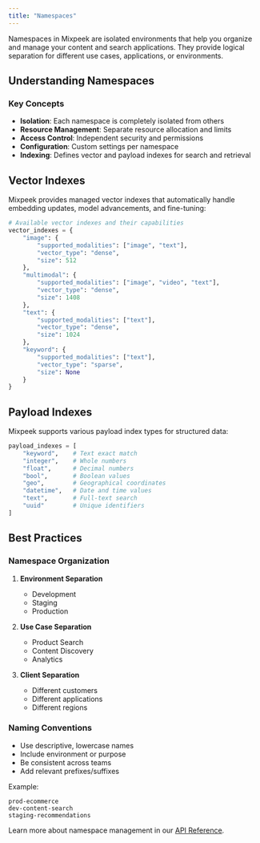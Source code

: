 ```yaml
---
title: "Namespaces"
---
```


Namespaces in Mixpeek are isolated environments that help you organize and manage your content and search applications. They provide logical separation for different use cases, applications, or environments.

## Understanding Namespaces

### Key Concepts

- **Isolation**: Each namespace is completely isolated from others
- **Resource Management**: Separate resource allocation and limits
- **Access Control**: Independent security and permissions
- **Configuration**: Custom settings per namespace
- **Indexing**: Defines vector and payload indexes for search and retrieval

## Vector Indexes

Mixpeek provides managed vector indexes that automatically handle embedding updates, model advancements, and fine-tuning:

```python
# Available vector indexes and their capabilities
vector_indexes = {
    "image": {
        "supported_modalities": ["image", "text"],
        "vector_type": "dense",
        "size": 512
    },
    "multimodal": {
        "supported_modalities": ["image", "video", "text"],
        "vector_type": "dense",
        "size": 1408
    },
    "text": {
        "supported_modalities": ["text"],
        "vector_type": "dense",
        "size": 1024
    },
    "keyword": {
        "supported_modalities": ["text"],
        "vector_type": "sparse",
        "size": None
    }
}
```

## Payload Indexes

Mixpeek supports various payload index types for structured data:

```python
payload_indexes = [
    "keyword",    # Text exact match
    "integer",    # Whole numbers
    "float",      # Decimal numbers
    "bool",       # Boolean values
    "geo",        # Geographical coordinates
    "datetime",   # Date and time values
    "text",       # Full-text search
    "uuid"        # Unique identifiers
]
```

## Best Practices

### Namespace Organization

1. **Environment Separation**

   - Development
   - Staging
   - Production

2. **Use Case Separation**

   - Product Search
   - Content Discovery
   - Analytics

3. **Client Separation**
   - Different customers
   - Different applications
   - Different regions

### Naming Conventions

- Use descriptive, lowercase names
- Include environment or purpose
- Be consistent across teams
- Add relevant prefixes/suffixes

Example:

```
prod-ecommerce
dev-content-search
staging-recommendations
```

Learn more about namespace management in our [API Reference](/api-reference/namespaces/list-namespaces).
